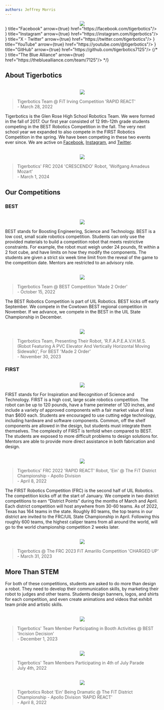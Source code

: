 ```yaml
---
authors: Jeffrey Morris
---
```


<div align="center">
    <Image src="/tigerbotics-hexagons.png" align="center"/>
</div>


<Cards>
<Card icon={<FaFacebookF/>} title="Facebook" arrow={true} href="https://facebook.com/tigerbotics"/>
<Card icon={<FaInstagram/>} title="Instagram" arrow={true} href="https://instagram.com/tigerbotics"/>
<Card icon={<FaXTwitter />} title="X - Twitter" arrow={true} href="https://twitter.com/tigerbotics"/>
<Card icon={<FaYoutube/>} title="YouTube" arrow={true} href="https://youtube.com/@tigerbotics"/>
<Card icon={<FaGithub/>} title="GitHub" arrow={true} href="https://github.com/tigerbotics7125"/>
{/* <Card icon={<Image src="/tba_lamp.svg" width={10} height={10} />} title="The Blue Alliance" arrow={true} href="https://thebluealliance.com/team/7125"/> */}
</Cards>

## About Tigerbotics

<br/>
<div align="center">
    <Image src="/team_photo.jpg" />
</div>

> Tigerbotics Team @ FiT Irving Competition 'RAPID REACT'<br/>
> \- March 28, 2022

Tigerbotics is the Glen Rose High School Robotics Team.
We were formed in the fall of 2017. Our first year consisted of 12 9th-12th grade students competing in the BEST Robotics Competition in the fall.
The very next school year we expanded to also compete in the FIRST Robotics Competition in the spring.
We have been competing in these two events ever since. We are active on [Facebook](https://facebook.com/tigerbotics), [Instagram](https://instagram.com/tigerbotics), and [Twitter](https://twitter.com/tigerbotics).

<br/>
<div align="center">
    <Image src="/FIT-Waco-23010141.jpg"/>
</div>

> Tigerbotics' FRC 2024 'CRESCENDO' Robot, 'Wolfgang Amadeus Mozart'<br/>
> \- March 1, 2024

## Our Competitions

### BEST

<br/>
<div align="center">
    <Image width={250} src="/BESTRobotics_Logo.jpg"/>
</div>

BEST stands for Boosting Engineering, Science and Technology.
BEST is a low cost, small scale robotics competition.
Students can only use the provided materials to build a competition robot that meets restrictive constraints.
For example, the robot must weigh under 24 pounds, fit within a 2 foot cube, and have limits on how they modify the components.
The students are given a strict six week time limit from the reveal of the game to the competition date. Mentors are restricted to an advisory role.

<br/>
<div align="center">
    <Image src="/team_photo_best.jpg"/>
</div>

> Tigerbotics Team @ BEST Competition 'Made 2 Order'<br/>
> \- October 15, 2022

The BEST Robotics Competition is part of UIL Robotics. BEST kicks off early September.
We compete in the Cowtown BEST regional competition in November.
If we advance, we compete in the BEST in the UIL State Championship in December.

<br />
<div align="center">
    <Image src="/best_presentation.jpg"/>
</div>

> Tigerbotics Team, Presenting Their Robot, 'R.F.A.P.E.A.V.H.M.S. (Robot Featuring A PVC Elevator And Vertically Horizontal Moving Sidewalk)', For BEST 'Made 2 Order'<br/>
> \- November 30, 2023

### FIRST

<br/>
<div align="center">
    <Image width={250} src="/FRC-Vertical.png"/>
</div>

FIRST stands for For Inspiration and Recognition of Science and Technology.
FIRST is a high cost, large scale robotics competition.
The robot can be up to 120 pounds, have a frame perimeter of 120 inches, and include a variety of approved components with a fair market value of less than $600 each.
Students are encouraged to use cutting edge technology, including hardware and software components.
Common, off the shelf components are allowed in the design, but students must integrate them themselves.
The complexity of FIRST is tenfold when compared to BEST. The students are exposed to more difficult problems to design solutions for.
Mentors are able to provide more direct assistance in both fabrication and design.

<br/>
<div align="center">
    <Image src="/robot_photo_first.jpg"/>
</div>

> Tigerbotics' FRC 2022 'RAPID REACT' Robot, 'Ein' @ The FiT District Championship - Apollo Division<br/>
> \- April 8, 2022

The FIRST Robotics Competition (FRC) is the second half of UIL Robotics. The competition kicks off at the start of January.
We compete in two district competitions to earn “District Points” during the months of March and April. Each district competition will host anywhere from 30-60 teams.
As of 2022, Texas has 164 teams in the state. Roughly 80 teams, the top teams in our district are invited to the FRC/UIL State Championship in April.
Following this roughly 600 teams, the highest caliper teams from all around the world, will go to the world championship competition 2 weeks later.

<br/>
<div align="center">
    <Image src="/first_pit.jpg"/>
</div>

> Tigerbotics @ The FRC 2023 FiT Amarillo Competition 'CHARGED UP'<br/>
> \- March 31, 2023

## More Than STEM
For both of these competitions, students are asked to do more than design a robot.
They need to develop their communication skills, by marketing their robot to judges and other teams.
Students design banners, logos, and shirts for each competition, and even create animations and videos that exhibit team pride and artistic skills.

<br/>
<div align="center">
    <Image src="/gavyn_doing_something_lol.jpg"/>
</div>

> Tigerbotics' Team Member Participating in Booth Activities @ BEST 'Incision Decision'<br/>
> \- December 1, 2023

<br/>
<div align="center">
    <Image src="/parade.jpg"/>
</div>

> Tigerbotics' Team Members Participating in 4th of July Parade<br/>
> July 4th, 2022

<br/>
<div align="center">
    <Image src="/traversal_climb.jpg"/>
</div>

> Tigerbotics Robot 'Ein' Being Dramatic @ The FiT District Championship - Apollo Division 'RAPID REACT'<br/>
> \- April 8, 2022